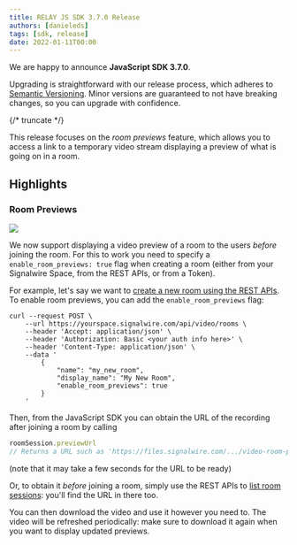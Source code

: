 ---
title: RELAY JS SDK 3.7.0 Release
authors: [danieleds]
tags: [sdk, release]
date: 2022-01-11T00:00
---

We are happy to announce **JavaScript SDK 3.7.0**.

Upgrading is straightforward with our release process, which adheres to [Semantic Versioning](https://semver.org/).
Minor versions are guaranteed to not have breaking changes, so you can upgrade with confidence.

<ReleaseCard library="@signalwire/js" version="3.7.0" releaseType="minor"/>

{/* truncate */}

This release focuses on the _room previews_ feature, which allows you to access a link to a temporary video stream displaying a preview of what is going on in a room.

## Highlights

### Room Previews

<img src="https://user-images.githubusercontent.com/402652/148244158-d5802d87-3f1e-4974-96b2-614c27eafa65.png" height={300} />

We now support displaying a video preview of a room to the users *before* joining the room. For this to work you need to specify a `enable_room_previews: true` flag when creating a room (either from your Signalwire Space, from the REST APIs, or from a Token).

For example, let's say we want to [create a new room using the REST APIs](https://developer.signalwire.com/apis/reference/create_room). To enable room previews, you can add the `enable_room_previews` flag:

```shell
curl --request POST \
    --url https://yourspace.signalwire.com/api/video/rooms \
    --header 'Accept: application/json' \
    --header 'Authorization: Basic <your auth info here>' \
    --header 'Content-Type: application/json' \
    --data '
        {
            "name": "my_new_room",
            "display_name": "My New Room",
            "enable_room_previews": true
        }
    '
```

Then, from the JavaScript SDK you can obtain the URL of the recording after joining a room by calling

```js
roomSession.previewUrl
// Returns a URL such as 'https://files.signalwire.com/.../video-room-previews/..3251e299741a.mp4'
```

(note that it may take a few seconds for the URL to be ready)

Or, to obtain it *before* joining a room, simply use the REST APIs to [list room sessions](https://developer.signalwire.com/apis/reference/list_room_sessions): you'll find the URL in there too.

You can then download the video and use it however you need to. The video will be refreshed periodically: make sure to download it again when you want to display updated previews.